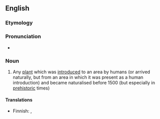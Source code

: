 ==English==

===Etymology===
{{confix|en|archaeo|phyte|t1=ancient; early|t2=plant}}

===Pronunciation===
* {{IPA|/ɑː(ɹ)ˈkiːəˌfaɪt/|/ˈɑː(ɹ)kiəˌfaɪt/|lang=en}}
{{rfap|lang=en}}

===Noun===
{{en-noun}}

# {{lb|en|botany}} Any [[plant]] which was [[introduced]] to an area by humans (or arrived naturally, but from an area in which it was present as a human introduction) and became naturalised before 1500 {{C.E.}} (but especially in [[prehistoric]] times)
#: {{ant|en|neophyte}}

====Translations====
{{trans-top}}
* Finnish: {{t+|fi|muinaistulokas}},  {{t+|fi|arkeofyytti}}
{{trans-mid}}
{{trans-bottom}}
